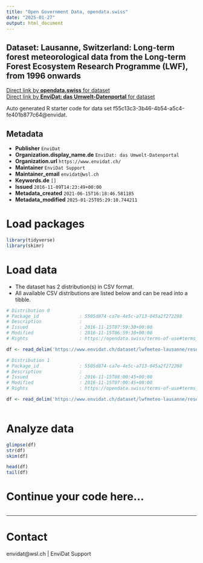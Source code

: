 ```yaml
---
title: "Open Government Data, opendata.swiss"
date: "2025-01-27"
output: html_document
---
```


## Dataset: Lausanne, Switzerland: Long-term forest meteorological data from the Long-term Forest Ecosystem Research Programme (LWF), from 1996 onwards



[Direct link by **opendata.swiss** for dataset](https://opendata.swiss/de/dataset/lausanne-switzerland-long-term-forest-meteorological-data-from-the-long-term-forest-ecosystem-r)<br>
[Direct link by **EnviDat: das Umwelt-Datenportal** for dataset](https://www.envidat.ch/#/metadata/lwfmeteo-lausanne)

Auto generated R starter code for data set f55c13c3-3b46-4b54-a5c4-fe401b877c64@envidat.

## Metadata

- **Publisher** `EnviDat`
- **Organization.display_name.de** `EnviDat: das Umwelt-Datenportal`
- **Organization.url** `https://www.envidat.ch/`
- **Maintainer** `EnviDat Support`
- **Maintainer_email** `envidat@wsl.ch`
- **Keywords.de** `[]`
- **Issued** `2016-11-09T14:23:49+00:00`
- **Metadata_created** `2021-06-15T16:18:46.581185`
- **Metadata_modified** `2025-01-25T05:29:10.744211`


# Load packages

```r

library(tidyverse)
library(skimr)

```

# Load data

-   The dataset has 2 distribution(s) in CSV format.
-   All available CSV distributions are listed below and can be read into a tibble.

```r

# Distribution 0
# Package_id               : 5505d874-ca7e-4e5c-a713-045a2f272288
# Description              : 
# Issued                   : 2016-11-15T07:59:30+00:00
# Modified                 : 2016-11-15T06:59:30+00:00
# Rights                   : https://opendata.swiss/terms-of-use#terms_by

df <- read_delim('https://www.envidat.ch/dataset/lwfmeteo-lausanne/resource/64e735fc-8c3f-4b78-9313-83ede9363460')

# Distribution 1
# Package_id               : 5505d874-ca7e-4e5c-a713-045a2f272288
# Description              : 
# Issued                   : 2016-11-15T08:00:45+00:00
# Modified                 : 2016-11-15T07:00:45+00:00
# Rights                   : https://opendata.swiss/terms-of-use#terms_by

df <- read_delim('https://www.envidat.ch/dataset/lwfmeteo-lausanne/resource/e4e9c7f0-6e32-496f-8f21-bb8018b89265')



```

# Analyze data

```r

glimpse(df)
str(df)
skim(df)

head(df)
tail(df)

```

# Continue your code here...

```r

```

------------------------------------------------------------------------

# Contact

envidat@wsl.ch | EnviDat Support
